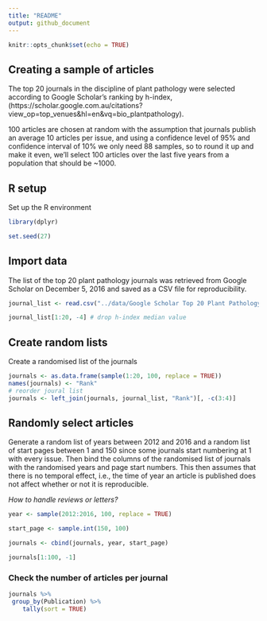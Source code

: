 ```yaml
---
title: "README"
output: github_document
---
```


```r
knitr::opts_chunk$set(echo = TRUE)
```

## Creating a sample of articles

The top 20 journals in the discipline of plant pathology were selected according to Google Scholar's ranking by h-index, (https://scholar.google.com.au/citations?view_op=top_venues&hl=en&vq=bio_plantpathology).

100 articles are chosen at random with the assumption that journals publish an average 10 articles per issue, and using a confidence level of 95% and confidence interval of 10% we only need 88 samples, so to round it up and make it even, we'll select 100 articles over the last five years from a population that should be ~1000.

## R setup
Set up the R environment

```r
library(dplyr)

set.seed(27)
```
## Import data
The list of the top 20 plant pathology journals was retrieved from Google Scholar on December 5, 2016 and saved as a CSV file for reproducibility.

```r
journal_list <- read.csv("../data/Google Scholar Top 20 Plant Pathology Journals 05-12-2016.csv")

journal_list[1:20, -4] # drop h-index median value
```

## Create random lists
Create a randomised list of the journals

```r
journals <- as.data.frame(sample(1:20, 100, replace = TRUE))
names(journals) <- "Rank"
# reorder joural list
journals <- left_join(journals, journal_list, "Rank")[, -c(3:4)]
```

## Randomly select articles
Generate a random list of years between 2012 and 2016 and a random list of start pages between 1 and 150 since some journals start numbering at 1 with every issue. Then bind the columns of the randomised list of journals with the randomised years and page start numbers. This then assumes that there is no temporal effect, i.e., the time of year an article is published does not affect whether or not it is reproducible.

*How to handle reviews or letters?*

```r

year <- sample(2012:2016, 100, replace = TRUE)

start_page <- sample.int(150, 100)

journals <- cbind(journals, year, start_page)

journals[1:100, -1]

```

### Check the number of articles per journal

```r
journals %>%  
 group_by(Publication) %>% 
    tally(sort = TRUE) 

```




